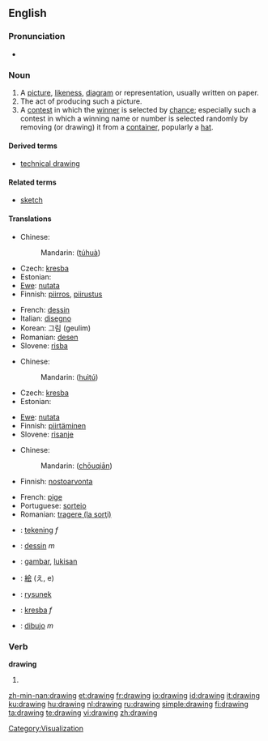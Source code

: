 ==English==

===Pronunciation===
* {{audio|en-us-drawing.ogg|Audio (US)}}
*: {{rhymes|ɔːɪŋ}}

===Noun===
{{wikipedia}}
{{en-noun}}

# A [[picture]], [[likeness]], [[diagram]] or representation, usually written on paper.
# The act of producing such a picture.
# A [[contest]] in which the [[winner]] is selected by [[chance]]; especially such a contest in which a winning name or number is selected randomly by removing (or drawing) it from a [[container]], popularly a [[hat]].

====Derived terms====
* [[technical drawing]]

====Related terms====
* [[sketch]]

====Translations====
{{trans-top|picture, likeness, diagram or representation}}
* Chinese:
*: Mandarin: {{zh-ts|[[圖]][[畫]]|[[图]][[画]]}} ([[tú]][[huà]])
* Czech: [[kresba]] {{f}}
* Estonian: {{t+|et|joonistus}}
* [[Ewe]]: [[nutata]]
* Finnish: [[piirros]], [[piirustus]]
{{trans-mid}}
* French: [[dessin]] {{m}}
* Italian: [[disegno]] {{m}}
* Korean: 그림 (geulim)
* Romanian: [[desen]] {{n}}
* Slovene: [[risba]] {{f}}
{{trans-bottom}}

{{trans-top|act of producing a picture}}
* Chinese:
*: Mandarin: {{zh-ts|[[繪]][[圖]]|[[绘]][[图]]}} ([[huì]][[tú]])
* Czech: [[kresba]] {{f}}
* Estonian: {{t+|et|joonistamine}}
{{trans-mid}}
* [[Ewe]]: [[nutata]]
* Finnish: [[piirtäminen]]
* Slovene: [[risanje]] {{n}}
{{trans-bottom}}

{{trans-top|contest where the winner is selected by chance}}
* Chinese:
*: Mandarin: {{zh-ts|[[抽]][[籤]]|[[抽]][[签]]}} ([[chōu]][[qiān]])
* Finnish: [[nostoarvonta]]
{{trans-mid}}
* French: [[pige]] {{f}}
* Portuguese: [[sorteio]] {{m}}
* Romanian: [[tragere (la sorţi)]] {{f}}
{{trans-bottom}}

{{checktrans-top}}
* {{ttbc|Dutch}}: [[tekening]] ''f''
* {{ttbc|French}}: [[dessin]] ''m''
* {{ttbc|Indonesian}}: [[gambar]], [[lukis|lukisan]]
{{checktrans-mid}}
* {{ttbc|Japanese}}: [[絵]] (え, e)
* {{ttbc|Polish}}: [[rysunek]]
* {{ttbc|Slovak}}: [[kresba]] ''f''
* {{ttbc|Spanish}}: [[dibujo]] ''m''
{{checktrans-bottom}}

===Verb===
'''drawing'''

# {{present participle of|[[draw]]}}

[[Category:Visualization]]

[[zh-min-nan:drawing]]
[[et:drawing]]
[[fr:drawing]]
[[io:drawing]]
[[id:drawing]]
[[it:drawing]]
[[ku:drawing]]
[[hu:drawing]]
[[nl:drawing]]
[[ru:drawing]]
[[simple:drawing]]
[[fi:drawing]]
[[ta:drawing]]
[[te:drawing]]
[[vi:drawing]]
[[zh:drawing]]